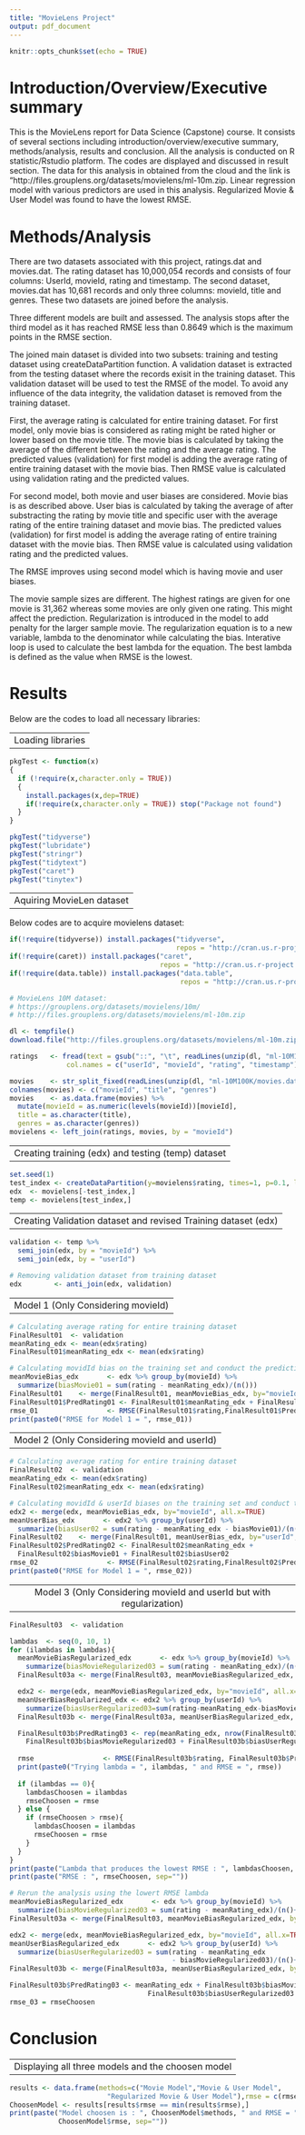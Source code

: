 ---
title: "MovieLens Project"
output: pdf_document
---

```{r setup, include=FALSE}
knitr::opts_chunk$set(echo = TRUE)
```

# Introduction/Overview/Executive summary

This is the MovieLens report for Data Science (Capstone) course.
It consists of several sections including introduction/overview/executive summary, 
methods/analysis, results and conclusion. All the analysis is conducted on 
R statistic/Rstudio platform. The codes are displayed and discussed in 
result section. The data for this analysis in obtained from the cloud and the link is 
"http://files.grouplens.org/datasets/movielens/ml-10m.zip. Linear regression model
with various predictors are used in this analysis. Regularized Movie & User Model
was found to have the lowest RMSE.

# Methods/Analysis

There are two datasets associated with this project, ratings.dat and movies.dat.
The rating dataset has 10,000,054 records and consists of four columns: UserId,
movieId, rating and timestamp. The second dataset, movies.dat has 10,681 records and only
three columns: movieId, title and genres. These two datasets are joined before the 
analysis. 

Three different models are built and assessed. The analysis stops after the third model as it
has reached RMSE less than 0.8649 which is the maximum points in the RMSE section. 

The joined main dataset is divided into two subsets: training and testing dataset using
createDataPartition function. A validation dataset is extracted from the testing dataset where
the records exisit in the training dataset. This validation dataset will be used to test
the RMSE of the model. To avoid any influence of the data integrity, the validation dataset
is removed from the training dataset. 

First, the average rating is calculated for entire training dataset.
For first model, only movie bias is considered as rating might be rated higher or lower based on the movie title.
The movie bias is calculated by taking the average of the different between the rating and the average rating.
The predicted values (validation) for first model is adding the average rating of entire training dataset with the movie bias.
Then RMSE value is calculated using validation rating and the predicted values.

For second model, both movie and user biases are considered. Movie bias is as described above. User bias is 
calculated by taking the average of after substracting the rating by movie title and specific user with the average rating
of the entire training dataset and movie bias. The predicted values (validation) for first model is adding the 
average rating of entire training dataset with the movie bias. Then RMSE value is calculated using 
validation rating and the predicted values.

The RMSE improves using second model which is having movie and user biases.

The movie sample sizes are different. The highest ratings are given for one movie is 31,362 whereas
some movies are only given one rating. This might affect the prediction. Regularization is introduced
in the model to add penalty for the larger sample movie. The regularization equation is to a new variable,
lambda to the denominator while calculating the bias. Interative loop is used to calculate the best
lambda for the equation. The best lambda is defined as the value when RMSE is the lowest.








# Results

Below are the codes to load all necessary libraries:

-----------------------------------------------------------------------------------
 Loading libraries
-----------------------------------------------------------------------------------


```{r}

pkgTest <- function(x)
{
  if (!require(x,character.only = TRUE))
  {
    install.packages(x,dep=TRUE)
    if(!require(x,character.only = TRUE)) stop("Package not found")
  }
}

pkgTest("tidyverse")
pkgTest("lubridate")
pkgTest("stringr")
pkgTest("tidytext")
pkgTest("caret")
pkgTest("tinytex")

```

-----------------------------------------------------------------------------------
 Aquiring MovieLen dataset
-----------------------------------------------------------------------------------

Below codes are to acquire movielens dataset:

```{r}

if(!require(tidyverse)) install.packages("tidyverse", 
                                         repos = "http://cran.us.r-project.org")
if(!require(caret)) install.packages("caret", 
                                     repos = "http://cran.us.r-project.org")
if(!require(data.table)) install.packages("data.table", 
                                          repos = "http://cran.us.r-project.org")

# MovieLens 10M dataset:
# https://grouplens.org/datasets/movielens/10m/
# http://files.grouplens.org/datasets/movielens/ml-10m.zip

dl <- tempfile()
download.file("http://files.grouplens.org/datasets/movielens/ml-10m.zip", dl)

ratings   <- fread(text = gsub("::", "\t", readLines(unzip(dl, "ml-10M100K/ratings.dat"))),
              col.names = c("userId", "movieId", "rating", "timestamp"))

movies    <- str_split_fixed(readLines(unzip(dl, "ml-10M100K/movies.dat")), "\\::", 3)
colnames(movies) <- c("movieId", "title", "genres")
movies    <- as.data.frame(movies) %>% 
  mutate(movieId = as.numeric(levels(movieId))[movieId],
  title = as.character(title),
  genres = as.character(genres))
movielens <- left_join(ratings, movies, by = "movieId")

```

-----------------------------------------------------------------------------------
 Creating training (edx) and testing (temp) dataset
-----------------------------------------------------------------------------------

```{r}

set.seed(1)
test_index <- createDataPartition(y=movielens$rating, times=1, p=0.1, list=FALSE)
edx  <- movielens[-test_index,]
temp <- movielens[test_index,]

```

-----------------------------------------------------------------------------------
 Creating Validation dataset and revised Training dataset (edx)
-----------------------------------------------------------------------------------

```{r}

validation <- temp %>% 
  semi_join(edx, by = "movieId") %>%
  semi_join(edx, by = "userId")

# Removing validation dataset from training dataset
edx        <- anti_join(edx, validation)

```

-----------------------------------------------------------------------------------
 Model 1 (Only Considering movieId)
-----------------------------------------------------------------------------------

```{r}

# Calculating average rating for entire training dataset
FinalResult01  <- validation
meanRating_edx <- mean(edx$rating)
FinalResult01$meanRating_edx <- mean(edx$rating)

# Calculating movidId bias on the training set and conduct the prediction
meanMovieBias_edx       <- edx %>% group_by(movieId) %>% 
  summarize(biasMovie01 = sum(rating - meanRating_edx)/(n()))
FinalResult01    <- merge(FinalResult01, meanMovieBias_edx, by="movieId", all.x=TRUE)
FinalResult01$PredRating01 <- FinalResult01$meanRating_edx + FinalResult01$biasMovie01 
rmse_01                 <- RMSE(FinalResult01$rating,FinalResult01$PredRating01)  
print(paste0("RMSE for Model 1 = ", rmse_01))

```

-----------------------------------------------------------------------------------
 Model 2 (Only Considering movieId and userId)
-----------------------------------------------------------------------------------

```{r}

# Calculating average rating for entire training dataset
FinalResult02  <- validation
meanRating_edx <- mean(edx$rating)
FinalResult02$meanRating_edx <- mean(edx$rating)

# Calculating movidId & userId biases on the training set and conduct the prediction
edx2 <- merge(edx, meanMovieBias_edx, by="movieId", all.x=TRUE)
meanUserBias_edx       <- edx2 %>% group_by(userId) %>% 
  summarize(biasUser02 = sum(rating - meanRating_edx - biasMovie01)/(n()))
FinalResult02    <- merge(FinalResult01, meanUserBias_edx, by="userId", all.x=TRUE)
FinalResult02$PredRating02 <- FinalResult02$meanRating_edx + 
  FinalResult02$biasMovie01 + FinalResult02$biasUser02 
rmse_02                 <- RMSE(FinalResult02$rating,FinalResult02$PredRating02)  
print(paste0("RMSE for Model 1 = ", rmse_02))

```

-----------------------------------------------------------------------------------
 Model 3 (Only Considering movieId and userId but with regularization)
-----------------------------------------------------------------------------------

```{r}

FinalResult03  <- validation

lambdas  <- seq(0, 10, 1)
for (ilambdas in lambdas){
  meanMovieBiasRegularized_edx       <- edx %>% group_by(movieId) %>% 
    summarize(biasMovieRegularized03 = sum(rating - meanRating_edx)/(n()+ilambdas)) 
  FinalResult03a <- merge(FinalResult03, meanMovieBiasRegularized_edx, by="movieId", all.x=TRUE)

  edx2 <- merge(edx, meanMovieBiasRegularized_edx, by="movieId", all.x=TRUE)
  meanUserBiasRegularized_edx <- edx2 %>% group_by(userId) %>% 
    summarize(biasUserRegularized03=sum(rating-meanRating_edx-biasMovieRegularized03)/(n()+ilambdas))
  FinalResult03b <- merge(FinalResult03a, meanUserBiasRegularized_edx, by="userId", all.x=TRUE)

  FinalResult03b$PredRating03 <- rep(meanRating_edx, nrow(FinalResult03a)) + 
    FinalResult03b$biasMovieRegularized03 + FinalResult03b$biasUserRegularized03 
 
  rmse                 <- RMSE(FinalResult03b$rating, FinalResult03b$PredRating03)
  print(paste0("Trying lambda = ", ilambdas, " and RMSE = ", rmse))
  
  if (ilambdas == 0){
    lambdasChoosen = ilambdas
    rmseChoosen = rmse
  } else {
    if (rmseChoosen > rmse){
      lambdasChoosen = ilambdas
      rmseChoosen = rmse
    }
  }
}
print(paste("Lambda that produces the lowest RMSE : ", lambdasChoosen, sep=""))
print(paste("RMSE : ", rmseChoosen, sep=""))

# Rerun the analysis using the lowert RMSE lambda
meanMovieBiasRegularized_edx       <- edx %>% group_by(movieId) %>% 
  summarize(biasMovieRegularized03 = sum(rating - meanRating_edx)/(n()+lambdasChoosen)) 
FinalResult03a <- merge(FinalResult03, meanMovieBiasRegularized_edx, by="movieId", all.x=TRUE)

edx2 <- merge(edx, meanMovieBiasRegularized_edx, by="movieId", all.x=TRUE)
meanUserBiasRegularized_edx       <- edx2 %>% group_by(userId) %>% 
  summarize(biasUserRegularized03 = sum(rating - meanRating_edx 
                                        - biasMovieRegularized03)/(n()+lambdasChoosen))
FinalResult03b <- merge(FinalResult03a, meanUserBiasRegularized_edx, by="userId", all.x=TRUE)

FinalResult03b$PredRating03 <- meanRating_edx + FinalResult03b$biasMovieRegularized03 +
                                  FinalResult03b$biasUserRegularized03 
rmse_03 = rmseChoosen

```
# Conclusion

-----------------------------------------------------------------------------------
 Displaying all three models and the choosen model
-----------------------------------------------------------------------------------

```{r}

results <- data.frame(methods=c("Movie Model","Movie & User Model", 
                        "Regularized Movie & User Model"),rmse = c(rmse_01, rmse_02, rmse_03))
ChoosenModel <- results[results$rmse == min(results$rmse),]
print(paste("Model choosen is : ", ChoosenModel$methods, " and RMSE = ", 
            ChoosenModel$rmse, sep=""))

```








